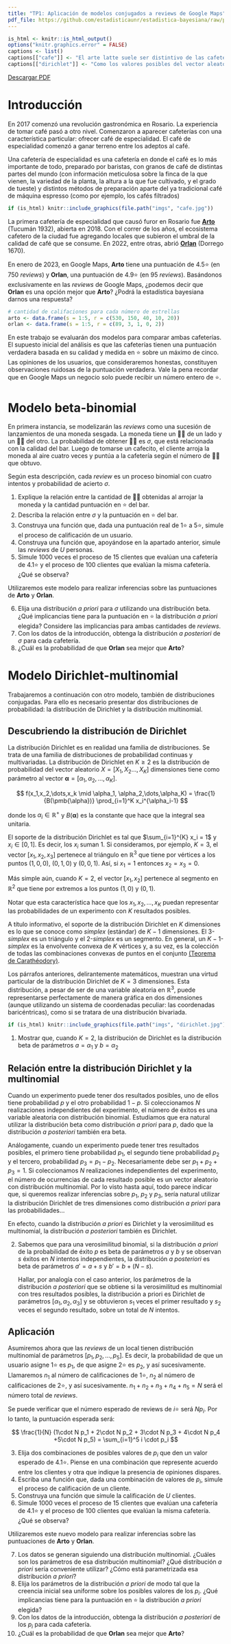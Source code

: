 ```yaml
---
title: "TP1: Aplicación de modelos conjugados a reviews de Google Maps"
pdf_file: https://github.com/estadisticaunr/estadistica-bayesiana/raw/pdf/trabajos_practicos/01_tp1.pdf
---
```


```r
is_html <- knitr::is_html_output()
options("knitr.graphics.error" = FALSE)
captions <- list()
captions[["cafe"]] <- "El arte latte suele ser distintivo de las cafeterías de especialidad"
captions[["dirichlet"]] <- "Como los valores posibles del vector aleatorio tridimensional yacen en un plano, la distribución de probabilidad puede representarse gráficamente con facilidad "
```

::: {.content-visible when-format="html"}

[Descargar PDF]({{< meta pdf_file >}})

:::

# Introducción

En 2017 comenzó una revolución gastronómica en Rosario. La experiencia de tomar café pasó
a otro nivel. Comenzaron a aparecer cafeterías con una característica particular: ofrecer
café de especialidad. El café de especialidad comenzó a ganar terreno entre los adeptos al
café.

Una cafetería de especialidad es una cafetería en donde el café es lo más importante de 
todo, preparado por baristas, con granos de café de distintas partes del mundo 
(con información meticulosa sobre la finca de la que vienen, la variedad de la planta, 
la altura a la que fue cultivado, y el grado de tueste) y distintos métodos de preparación
aparte del ya tradicional café de máquina espresso (como por ejemplo, los cafés filtrados)

```r
if (is_html) knitr::include_graphics(file.path("imgs", "cafe.jpg"))
```

La primera cafetería de especialidad que causó furor en Rosario fue 
[**Arto**](https://www.instagram.com/artocafe/?hl=es) (Tucumán 1932), abierta en 2018. 
Con el correr de los años, el ecosistema cafetero de la ciudad fue agregando locales que 
subieron el umbral de la calidad de café que se consume. En 2022, entre otras, abrió
[**Orlan**](https://www.instagram.com/cafeorlan/?hl=es) (Dorrego 1670).

En enero de 2023, en Google Maps, **Arto** tiene una puntuación de 4.5⭐ 
(en 750 *reviews*) y **Orlan**, una puntuación de 4.9⭐ (en 95 *reviews*). 
Basándonos exclusivamente en las *reviews* de Google Maps, ¿podemos decir que **Orlan** es
una opción mejor que **Arto**? ¿Podrá la estadística bayesiana darnos una respuesta?

```r
# cantidad de califaciones para cada número de estrellas
arto <- data.frame(s = 1:5, r = c(530, 150, 40, 10, 20))
orlan <- data.frame(s = 1:5, r = c(89, 3, 1, 0, 2))
```

En este trabajo se evaluarán dos modelos para comparar ambas cafeterías. El supuesto 
inicial del análisis es que las cafeterías tienen una puntuación verdadera basada en su 
calidad y medida en ⭐ sobre un máximo de cinco. Las opiniones de los usuarios, que 
consideraremos honestas, constituyen observaciones ruidosas de la puntuación verdadera. 
Vale la pena recordar que en Google Maps un negocio solo puede recibir un número entero 
de ⭐.

# Modelo beta-binomial

En primera instancia, se modelizarán las *reviews* como una sucesión de lanzamientos de 
una moneda sesgada. La moneda tiene un 👍🏼 de un lado y un 👎🏼 del otro. La probabilidad de
obtener 👍🏼 es $\sigma$, que está relacionada con la calidad del bar. Luego de tomarse un
cafecito, el cliente arroja la moneda al aire cuatro veces y puntúa a la cafetería según
el número de 👍🏼 que obtuvo.

Según esta descripción, cada *review* es un proceso binomial con cuatro intentos y 
probabilidad de acierto $\sigma$.


1.  Explique la relación entre la cantidad de 👍🏼 obtenidas al arrojar la moneda y la 
    cantidad puntuación en ⭐ del bar.
2.  Describa la relación entre $\sigma$ y la puntuación en ⭐ del bar.
3.  Construya una función que, dada una puntuación real de 1⭐ a 5⭐, simule el proceso de
    calificación de un usuario.
4.  Construya una función que, apoyándose en la apartado anterior, simule las *reviews* de
    $U$ personas.
5.  Simule 1000 veces el proceso de 15 clientes que evalúan una cafetería de 4.1⭐ y el 
    proceso de 100 clientes que evalúan la misma cafetería. ¿Qué se observa?

Utilizaremos este modelo para realizar inferencias sobre las puntuaciones de **Arto** y 
**Orlan**.

6.  Elija una distribución *a priori* para $\sigma$ utilizando una distribución beta. 
    ¿Qué implicancias tiene para la puntuación en ⭐ la distribución *a priori* elegida? 
    Considere las implicancias para ambas cantidades de *reviews*.
7.  Con los datos de la introducción, obtenga la distribución *a posteriori* de $\sigma$ 
    para cada cafetería.
8.  ¿Cuál es la probabilidad de que **Orlan** sea mejor que **Arto**?

<!--# https://towardsdatascience.com/adding-error-bars-to-5-star-reviews-a-bayesian-approach-d6fef78b3382 -->

# Modelo Dirichlet-multinomial

Trabajaremos a continuación con otro modelo, también de distribuciones conjugadas. Para 
ello es necesario presentar dos distribuciones de probabilidad: la distribución de 
Dirichlet y la distribución multinomial.

## Descubriendo la distribución de Dirichlet

La distribución Dirichlet es en realidad una familia de distribuciones. Se trata de una 
familia de distribuciones de probabilidad continuas y multivariadas. La distribución de 
Dirichlet en $K \geq 2$ es la distribución de probabilidad del vector aleatorio 
$X=[X_1, X_2 \dots, X_K]$ dimensiones tiene como parámetro al vector 
$\mathbf{\alpha} = [\alpha_1, \alpha_2, \dots,\alpha_K]$.

$$
f(x_1,x_2,\dots,x_k \mid \alpha_1, \alpha_2,\dots,\alpha_K) = 
    \frac{1}{B(\pmb{\alpha})} \prod_{i=1}^K x_i^{\alpha_i-1}
$$

donde los $\alpha_i \in \mathbb{R}^+$ y $B(\pmb{\alpha})$ es la constante que hace que la 
integral sea unitaria.

El soporte de la distribución Dirichlet es tal que 
$\sum_{i=1}^{K} x_i = 1$ y $x_i \in [0,1]$. Es decir, los $x_i$ suman 1. Si consideramos, 
por ejemplo, $K=3$, el vector $[x_1, x_2, x_3]$ pertenece al triángulo en $\mathbb{R}^3$ 
que tiene por vértices a los puntos $(1,0,0)$, $(0,1,0)$ y $(0,0,1)$. 
Así, si $x_1=1$ entonces $x_2=x_3=0$.

Más simple aún, cuando $K=2$, el vector $[x_1,x_2]$ pertenece al segmento en 
$\mathbb{R}^2$ que tiene por extremos a los puntos $(1,0)$ y $(0,1)$.

Notar que esta característica hace que los $x_1, x_2, \dots, x_K$ puedan representar las 
probabilidades de un experimento con $K$ resultados posibles.

A título informativo, el soporte de la distribución Dirichlet en $K$ dimensiones es lo que
se conoce como _simplex_ (estándar) de $K-1$ dimensiones. El $3$-_simplex_ es un triángulo
y el $2$-_simplex_ es un segmento. En general, un $K-1$-_simplex_ es la envolvente convexa
de $K$ vértices y, a su vez, es la colección de todas las combinaciones convexas de puntos
en el conjunto 
[(Teorema de Carathéodory)](https://es.wikipedia.org/wiki/Teorema_de_Carath%C3%A9odory).

Los párrafos anteriores, delirantemente matemáticos, muestran una virtud particular de la
distribución Dirichlet de $K=3$ dimensiones. Esta distribución, a pesar de ser de una 
variable aleatoria en $\mathbb{R}^3$, puede representarse perfectamente de manera gráfica 
en dos dimensiones (aunque utilizando un sistema de coordenadas peculiar: las coordenadas 
baricéntricas), como si se tratara de una distribución bivariada.

```r
if (is_html) knitr::include_graphics(file.path("imgs", "dirichlet.jpg"))
```

<!-- (hacer plots con el paquete \`ggtern\`\`) -->

1.  Mostrar que, cuando $K=2$, la distribución de Dirichlet es la distribución beta de 
    parámetros $a=\alpha_1$ y $b=\alpha_2$

## Relación entre la distribución Dirichlet y la multinomial

Cuando un experimento puede tener dos resultados posibles, uno de ellos tiene probabilidad
$p$ y el otro probabilidad $1-p$. Si coleccionamos $N$ realizaciones independientes del 
experimento, el número de éxitos es una variable aleatoria con distribución binomial. 
Estudiamos que era natural utilizar la distribución beta como distribución *a priori* para
$p$, dado que la distribución *a posteriori* también era beta.

Análogamente, cuando un experimento puede tener tres resultados posibles, el primero tiene
probabilidad $p_1$, el segundo tiene probabilidad $p_2$ y el tercero, probabilidad 
$p_3 = p_1 - p_2$. Necesariamente debe ser $p_1 + p_2 + p_3 = 1$. Si coleccionamos $N$ 
realizaciones independientes del experimento, el número de ocurrencias de cada resultado
posible es un vector aleatorio con distribución multinomial. Por lo visto hasta aquí, todo
parece indicar que, si queremos realizar inferencias sobre $p_1$, $p_2$ y $p_3$, sería 
natural utilizar la distribución Dirichlet de tres dimensiones como distribución 
*a priori* para las probabilidades...

En efecto, cuando la distribución *a priori* es Dirichlet y la verosimilitud es 
multinomial, la distribución *a posteriori* también es Dirichlet.

2.  Sabemos que para una verosimilitud binomial, si la distribución *a priori* de la 
    probabilidad de éxito $p$ es beta de parámetros $a$ y $b$ y se observan $s$ éxitos en 
    $N$ intentos independientes, la distribución *a posteriori* es beta de parámetros 
    $a' = a + s$ y $b' = b + (N - s)$.
 
    Hallar, por analogía con el caso anterior, los parámetros de la distribución 
    *a posteriori* que se obtiene si la verosimilitud es multinomial con tres resultados 
    posibles, la distribución a priori es Dirichlet de parámetros 
    $[\alpha_1, \alpha_2, \alpha_3]$ y se obtuvieron $s_1$ veces el primer resultado y 
    $s_2$ veces el segundo resultado, sobre un total de $N$ intentos.

## Aplicación

Asumiremos ahora que las *reviews* de un local tienen distribución multinomial de 
parámetros $[p_1, p_2, \dots, p_5]$. Es decir, la probabilidad de que un usuario asigne 
1⭐ es $p_1$, de que asigne 2⭐ es $p_2$, y así sucesivamente. Llamaremos $n_1$ al número
de calificaciones de 1⭐, $n_2$ al número de calificaciones de 2⭐, y así sucesivamente.
$n_1 + n_2 + n_3 + n_4 + n_5 = N$ será el número total de *reviews*.

Se puede verificar que el número esperado de reviews de $i$⭐ será $N p_i$. 
Por lo tanto, la puntuación esperada será:

$$
\frac{1}{N} (1\cdot N p_1 + 2\cdot N p_2 + 3\cdot N p_3 + 4\cdot N p_4 +5\cdot N p_5) = 
    \sum_{i=1}^5 i \cdot p_i
$$

3.  Elija dos combinaciones de posibles valores de $p_i$ que den un valor esperado de 
    4.1⭐. Piense en una combinación que represente acuerdo entre los clientes y otra que 
    indique la presencia de opiniones dispares.
4.  Escriba una función que, dada una combinación de valores de $p_i$, simule el proceso 
    de calificación de un cliente.
5.  Construya una función que simule la calificación de $U$ clientes.
6.  Simule 1000 veces el proceso de 15 clientes que evalúan una cafetería de 4.1⭐ y el 
    proceso de 100 clientes que evalúan la misma cafetería. ¿Qué se observa?

Utilizaremos este nuevo modelo para realizar inferencias sobre las puntuaciones de 
**Arto** y **Orlan**.

7.  Los datos se generan siguiendo una distribución multinomial. ¿Cuáles son los 
    parámetros de esa distribución multinomial? ¿Qué distribución *a priori* sería 
    conveniente utilizar? ¿Cómo está parametrizada esa distribución *a priori*?
8.  Elija los parámetros de la distribución *a priori* de modo tal que la creencia inicial
    sea uniforme sobre los posibles valores de los $p_i$. ¿Qué implicancias tiene para la 
    puntuación en ⭐ la distribución *a priori* elegida?
9.  Con los datos de la introducción, obtenga la distribución *a posteriori* de los $p_i$ 
    para cada cafetería.
10. ¿Cuál es la probabilidad de que **Orlan** sea mejor que **Arto**?

<!--# Principalmente de: https://fulmicoton.com/posts/bayesian_rating/ -->
<!--# Un análisis adicional en: https://www.evanmiller.org/ranking-items-with-star-ratings.html -->
